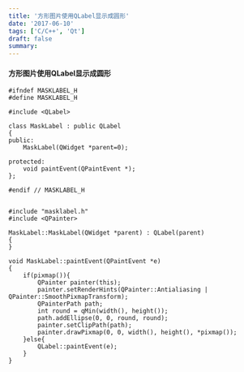 ```yaml
---
title: '方形图片使用QLabel显示成圆形'
date: '2017-06-10'
tags: ['C/C++', 'Qt']
draft: false
summary: 
---
```


#### 方形图片使用QLabel显示成圆形

```
#ifndef MASKLABEL_H
#define MASKLABEL_H

#include <QLabel>

class MaskLabel : public QLabel
{
public:
    MaskLabel(QWidget *parent=0);

protected:
    void paintEvent(QPaintEvent *);
};

#endif // MASKLABEL_H


#include "masklabel.h"
#include <QPainter>

MaskLabel::MaskLabel(QWidget *parent) : QLabel(parent)
{
}

void MaskLabel::paintEvent(QPaintEvent *e)
{
    if(pixmap()){
        QPainter painter(this);
        painter.setRenderHints(QPainter::Antialiasing | QPainter::SmoothPixmapTransform);
        QPainterPath path;
        int round = qMin(width(), height());
        path.addEllipse(0, 0, round, round);
        painter.setClipPath(path);
        painter.drawPixmap(0, 0, width(), height(), *pixmap());
    }else{
        QLabel::paintEvent(e);
    }
}

```